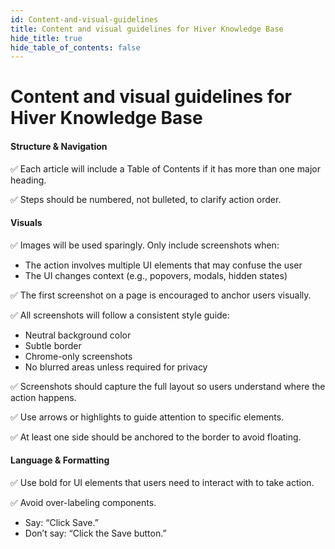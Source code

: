 ```yaml
---
id: Content-and-visual-guidelines
title: Content and visual guidelines for Hiver Knowledge Base
hide_title: true
hide_table_of_contents: false
--- 
```


# Content and visual guidelines for Hiver Knowledge Base

#### Structure & Navigation
✅ Each article will include a Table of Contents if it has more than one major heading.

✅ Steps should be numbered, not bulleted, to clarify action order.

#### Visuals
✅ Images will be used sparingly. Only include screenshots when:
* The action involves multiple UI elements that may confuse the user
* The UI changes context (e.g., popovers, modals, hidden states)

✅ The first screenshot on a page is encouraged to anchor users visually.

✅ All screenshots will follow a consistent style guide:

- Neutral background color
- Subtle border
- Chrome-only screenshots
- No blurred areas unless required for privacy

✅ Screenshots should capture the full layout so users understand where the action happens. 

✅ Use arrows or highlights to guide attention to specific elements. 

✅ At least one side should be anchored to the border to avoid floating.


#### Language & Formatting
✅ Use bold for UI elements that users need to interact with to take action.

✅ Avoid over-labeling components.
* Say: “Click Save.”
* Don’t say: “Click the Save button.”